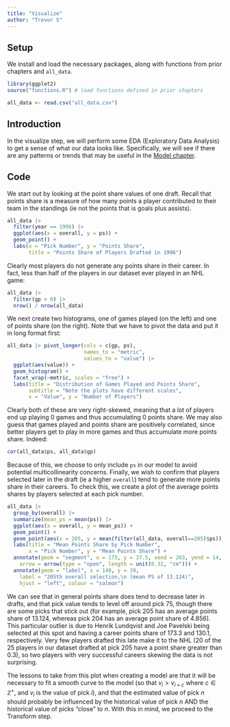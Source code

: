 ```yaml
---
title: "Visualize"
author: "Trevor S"
---
```


## Setup

We install and load the necessary packages, along with functions from prior chapters and `all_data`.

```r
library(ggplot2)
source("functions.R") # load functions defined in prior chapters

all_data <- read.csv("all_data.csv")
```

## Introduction

In the visualize step, we will perform some EDA (Exploratory Data Analysis) to get a sense of what our data looks like. Specifically, we will see if there are any patterns or trends that may be useful in the [Model chapter](https://trevsteu.github.io/Stat468_Final/model.html).

## Code

We start out by looking at the point share values of one draft. Recall that points share is a measure of how many points a player contributed to their team in the standings (ie not the points that is goals plus assists).

```r
all_data |> 
  filter(year == 1996) |> 
  ggplot(aes(x = overall, y = ps)) +
  geom_point() +
  labs(x = "Pick Number", y = "Points Share", 
       title = "Points Share of Players Drafted in 1996")
```

Clearly most players do not generate any points share in their career. In fact, less than half of the players in our dataset ever played in an NHL game:

```r
all_data |> 
  filter(gp > 0) |> 
  nrow() / nrow(all_data)
```

We next create two histograms, one of games played (on the left) and one of points share (on the right). Note that we have to pivot the data and put it in long format first:

```r
all_data |> pivot_longer(cols = c(gp, ps),
                         names_to = "metric", 
                         values_to = "value") |> 
  ggplot(aes(value)) + 
  geom_histogram() + 
  facet_wrap(~metric, scales = "free") + 
  labs(title = "Distribution of Games Played and Points Share", 
       subtitle = "Note the plots have different scales", 
       x = "Value", y = "Number of Players") 
```

Clearly both of these are very right-skewed, meaning that a lot of players end up playing 0 games and thus accumulating 0 points share. We may also guess that games played and points share are positively correlated, since better players get to play in more games and thus accumulate more points share. Indeed:

```r
cor(all_data$ps, all_data$gp)
```

Because of this, we choose to only include `ps` in our model to avoid potential multicollinearity concerns. Finally, we wish to confirm that players selected later in the draft (ie a higher `overall`) tend to generate more points share in their careers. To check this, we create a plot of the average points shares by players selected at each pick number.

```r
all_data |> 
  group_by(overall) |> 
  summarize(mean_ps = mean(ps)) |> 
  ggplot(aes(x = overall, y = mean_ps)) + 
  geom_point() +
  geom_point(aes(x = 205, y = mean(filter(all_data, overall==205)$ps)), col = "salmon") +
  labs(title = "Mean Points Share by Pick Number",
       x = "Pick Number", y = "Mean Points Share") + 
  annotate(geom = "segment", x = 175, y = 37.5, xend = 203, yend = 14, colour = "salmon",
    arrow = arrow(type = "open", length = unit(0.32, "cm"))) +
  annotate(geom = "label", x = 140, y = 39,
    label = "205th overall selection,\n (mean PS of 13.124)",
    hjust = "left", colour = "salmon")
```

We can see that in general points share does tend to decrease later in drafts, and that pick value tends to level off around pick 75, though there are some picks that stick out (for example, pick 205 has an average points share of 13.124, whereas pick 204 has an average point share of 4.856). This particular outlier is due to Henrik Lundqvist and Joe Pavelski being selected at this spot and having a career points share of 173.3 and 130.1, respectively. Very few players drafted this late make it to the NHL (20 of the 25 players in our dataset drafted at pick 205 have a point share greater than 0.3), so two players with very successful careers skewing the data is not surprising.

The lessons to take from this plot when creating a model are that it will be necessary to fit a smooth curve to the model (so that $v_i > v_{i+c}$ where $c \in \mathbb Z^+$, and $v_i$ is the value of pick $i$), and that the estimated value of pick $n$ should probably be influenced by the historical value of pick $n$ AND the historical value of picks "close" to $n$. With this in mind, we proceed to the Transform step.
